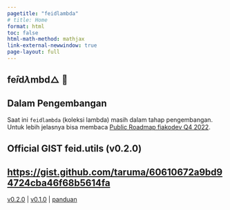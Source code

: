```yaml
---
pagetitle: "feidlambda"
# title: Home
format: html
toc: false
html-math-method: mathjax
link-external-newwindow: true
page-layout: full
---
```


::: {.text-center .m-0}
# $\text{fe}\hat{i}\text{d} \lambda \text{mbd} \bigtriangleup$ 🤔
:::

::: {.text-center .callout-important appearance="simple" icon="false"}
## Dalam Pengembangan

Saat ini `feidlambda` (koleksi lambda) masih dalam tahap pengembangan. Untuk lebih jelasnya bisa membaca [Public Roadmap fiakodev Q4 2022](https://dev.fiako.engineering/logs/public-roadmap-october-2022).
:::

::: {.callout-tip icon="false" .text-center}
## Official GIST **feid.utils** (v0.2.0)
<https://gist.github.com/taruma/60610672a9bd94724cba46f68b5614fa>
---
[v0.2.0](release/feidlambda-0-2-0.qmd) | [v0.1.0](release/feidlambda-0-1-0.qmd) | [panduan](release/penggunaan.qmd)
:::